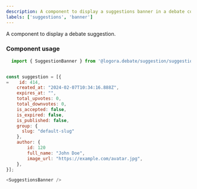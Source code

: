 ```yaml
---
description: A component to display a suggestions banner in a debate context.
labels: ['suggestions', 'banner']
---
```


A component to display a debate suggestion.

### Component usage

```js
  import { SuggestionBanner } from '@logora.debate/suggestion/suggestion_banner';
```
```js

const suggestion = [{
=    id: 414,
    created_at: "2024-02-07T10:34:16.888Z",
    expires_at: "",
    total_upvotes: 0,
    total_downvotes: 0,
    is_accepted: false,
    is_expired: false,
    is_published: false,
    group: {
      slug: "default-slug"
    },
    author: {
        id: 120
        full_name: "John Doe",
        image_url: "https://example.com/avatar.jpg",
    },
}];

<SuggestionsBanner />

```